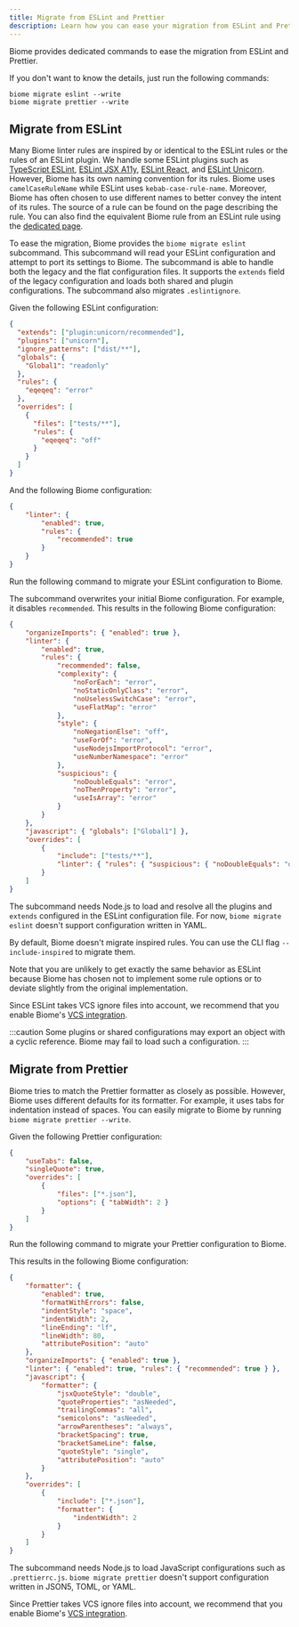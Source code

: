 ```yaml
---
title: Migrate from ESLint and Prettier
description: Learn how you can ease your migration from ESLint and Prettier
---
```



Biome provides dedicated commands to ease the migration from ESLint and Prettier.

If you don't want to know the details, just run the following commands:

```shell
biome migrate eslint --write
biome migrate prettier --write
```

## Migrate from ESLint

Many Biome linter rules are inspired by or identical to the ESLint rules or the rules of an ESLint plugin.
We handle some ESLint plugins such as [TypeScript ESLint](https://typescript-eslint.io/), [ESLint JSX A11y](https://github.com/jsx-eslint/eslint-plugin-jsx-a11y), [ESLint React](https://github.com/jsx-eslint/eslint-plugin-react), and [ESLint Unicorn](https://github.com/sindresorhus/eslint-plugin-unicorn).
However, Biome has its own naming convention for its rules.
Biome uses `camelCaseRuleName` while ESLint uses `kebab-case-rule-name`.
Moreover, Biome has often chosen to use different names to better convey the intent of its rules.
The source of a rule can be found on the page describing the rule.
You can also find the equivalent Biome rule from an ESLint rule using the [dedicated page](/linter/rules-sources).

To ease the migration, Biome provides the `biome migrate eslint` subcommand.
This subcommand will read your ESLint configuration and attempt to port its settings to Biome.
The subcommand is able to handle both the legacy and the flat configuration files.
It supports the `extends` field of the legacy configuration and loads both shared and plugin configurations.
The subcommand also migrates `.eslintignore`.

Given the following ESLint configuration:

```json title=".eslintrc.json"
{
  "extends": ["plugin:unicorn/recommended"],
  "plugins": ["unicorn"],
  "ignore_patterns": ["dist/**"],
  "globals": {
    "Global1": "readonly"
  },
  "rules": {
    "eqeqeq": "error"
  },
  "overrides": [
    {
      "files": ["tests/**"],
      "rules": {
        "eqeqeq": "off"
      }
    }
  ]
}
```

And the following Biome configuration:

```json title="biome.json"
{
	"linter": {
		"enabled": true,
		"rules": {
			"recommended": true
		}
	}
}
```

Run the following command to migrate your ESLint configuration to Biome.

<PackageManagerBiomeCommand command="migrate eslint --write"/>

The subcommand overwrites your initial Biome configuration.
For example, it disables `recommended`.
This results in the following Biome configuration:

```json title="biome.json"
{
	"organizeImports": { "enabled": true },
	"linter": {
		"enabled": true,
		"rules": {
			"recommended": false,
			"complexity": {
				"noForEach": "error",
				"noStaticOnlyClass": "error",
				"noUselessSwitchCase": "error",
				"useFlatMap": "error"
			},
			"style": {
				"noNegationElse": "off",
				"useForOf": "error",
				"useNodejsImportProtocol": "error",
				"useNumberNamespace": "error"
			},
			"suspicious": {
				"noDoubleEquals": "error",
				"noThenProperty": "error",
				"useIsArray": "error"
			}
		}
	},
	"javascript": { "globals": ["Global1"] },
	"overrides": [
		{
			"include": ["tests/**"],
			"linter": { "rules": { "suspicious": { "noDoubleEquals": "off" } } }
		}
	]
}
```

The subcommand needs Node.js to load and resolve all the plugins and `extends` configured in the ESLint configuration file.
For now, `biome migrate eslint` doesn't support configuration written in YAML.

By default, Biome doesn't migrate inspired rules.
You can use the CLI flag `--include-inspired` to migrate them.

<PackageManagerBiomeCommand command="migrate eslint --write --include-inspired"/>

Note that you are unlikely to get exactly the same behavior as ESLint because Biome has chosen not to implement some rule options or to deviate slightly from the original implementation.

Since ESLint takes VCS ignore files into account,
we recommend that you enable Biome's [VCS integration](/guides/integrate-in-vcs).

:::caution
Some plugins or shared configurations may export an object with a cyclic reference.
Biome may fail to load such a configuration.
:::

## Migrate from Prettier

Biome tries to match the Prettier formatter as closely as possible.
However, Biome uses different defaults for its formatter.
For example, it uses tabs for indentation instead of spaces.
You can easily migrate to Biome by running `biome migrate prettier --write`.

Given the following Prettier configuration:

```json title=".prettierrc.json"
{
	"useTabs": false,
	"singleQuote": true,
	"overrides": [
		{
      		"files": ["*.json"],
      		"options": { "tabWidth": 2 }
    	}
	]
}
```

Run the following command to migrate your Prettier configuration to Biome.

<PackageManagerBiomeCommand command="migrate prettier --write"/>

This results in the following Biome configuration:

```json title="biome.json"
{
	"formatter": {
		"enabled": true,
		"formatWithErrors": false,
		"indentStyle": "space",
		"indentWidth": 2,
		"lineEnding": "lf",
		"lineWidth": 80,
		"attributePosition": "auto"
	},
	"organizeImports": { "enabled": true },
	"linter": { "enabled": true, "rules": { "recommended": true } },
	"javascript": {
		"formatter": {
			"jsxQuoteStyle": "double",
			"quoteProperties": "asNeeded",
			"trailingCommas": "all",
			"semicolons": "asNeeded",
			"arrowParentheses": "always",
			"bracketSpacing": true,
			"bracketSameLine": false,
			"quoteStyle": "single",
			"attributePosition": "auto"
		}
	},
	"overrides": [
		{
			"include": ["*.json"],
			"formatter": {
				"indentWidth": 2
			}
		}
	]
}
```

The subcommand needs Node.js to load JavaScript configurations such as `.prettierrc.js`.
`biome migrate prettier` doesn't support configuration written in JSON5, TOML, or YAML.

Since Prettier takes VCS ignore files into account,
we recommend that you enable Biome's [VCS integration](/guides/integrate-in-vcs).
